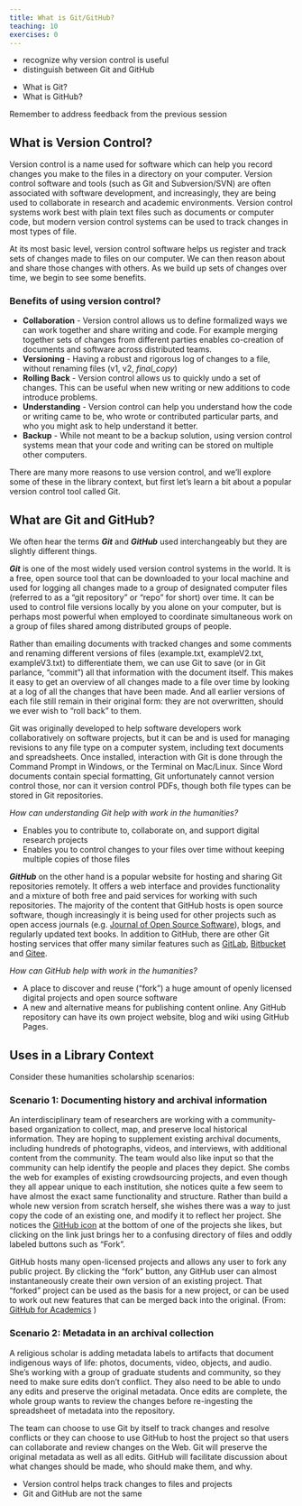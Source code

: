```yaml
---
title: What is Git/GitHub?
teaching: 10
exercises: 0
---
```


::::::::::::::::::::::::::::::::::::::: objectives

- recognize why version control is useful
- distinguish between Git and GitHub

::::::::::::::::::::::::::::::::::::::::::::::::::

:::::::::::::::::::::::::::::::::::::::: questions

- What is Git?
- What is GitHub?

::::::::::::::::::::::::::::::::::::::::::::::::::

:::::::: instructor

Remember to address feedback from the previous session

::::::::::::::::::::::::::::::::::::::::::::::::::

## What is Version Control?

Version control is a name used for software which can help you record changes you make to the files in a directory on your computer. Version control software and tools (such as Git and Subversion/SVN) are often associated with software development, and increasingly, they are being used to collaborate in research and academic environments. Version control systems work best with plain text files such as documents or computer code, but modern version control systems can be used to track changes in most types of file.

At its most basic level, version control software helps us register and track sets of changes made to files on our computer. We can then reason about and share those changes with others. As we build up sets of changes over time, we begin to see some benefits.

### Benefits of using version control?

- **Collaboration** - Version control allows us to define formalized ways we can work together and share writing and code. For example merging together sets of changes from different parties enables co-creation of documents and software across distributed teams.
- **Versioning** - Having a robust and rigorous log of changes to a file, without renaming files (v1, v2, *final\_copy*)
- **Rolling Back** - Version control allows us to quickly undo a set of changes. This can be useful when new writing or new additions to code introduce problems.
- **Understanding** - Version control can help you understand how the code or writing came to be, who wrote or contributed particular parts, and who you might ask to help understand it better.
- **Backup** - While not meant to be a backup solution, using version control systems mean that your code and writing can be stored on multiple other computers.

There are many more reasons to use version control, and we'll explore some of these in the library context, but first let's learn a bit about a popular version control tool called Git.

## What are Git and GitHub?

We often hear the terms ***Git*** and ***GitHub*** used interchangeably but they are slightly different things.

***Git*** is one of the most widely used version control systems in the world. It is a free, open source tool that can be downloaded to your local machine and used for logging all changes made to a group of designated computer files (referred to as a "git repository" or "repo" for short) over time. It can be used to control file versions locally by you alone on your computer, but is perhaps most powerful when employed to coordinate simultaneous work on a group of files shared among distributed groups of people.

Rather than emailing documents with tracked changes and some comments and renaming different versions of files (example.txt, exampleV2.txt, exampleV3.txt) to differentiate them, we can use Git to save (or in Git parlance, "commit") all that information with the document itself. This makes it easy to get an overview of all changes made to a file over time by looking at a log of all the changes that have been made. And all earlier versions of each file still remain in their original form: they are not overwritten, should we ever wish to "roll back" to them.

Git was originally developed to help software developers work collaboratively on software projects, but it can be and is used for managing revisions to any file type on a computer system, including text documents and spreadsheets. Once installed, interaction with Git is done through the Command Prompt in Windows, or the Terminal on Mac/Linux. Since Word documents contain special formatting, Git unfortunately cannot version control those, nor can it version control PDFs, though both file types can be stored in Git repositories.

*How can understanding Git help with work in the humanities?*

- Enables you to contribute to, collaborate on, and support digital research projects
- Enables you to control changes to your files over time without keeping multiple copies of those files

***GitHub*** on the other hand is a popular website for hosting and sharing Git repositories remotely. It offers a web interface and provides functionality and a mixture of both free and paid services for working with such repositories. The majority of the content that GitHub hosts is open source software, though increasingly it is being used for other projects such as open access journals (e.g. [Journal of Open Source Software](https://joss.theoj.org/)), blogs, and regularly updated text books.  In addition to GitHub, there are other Git hosting services that offer many similar features such as [GitLab](https://about.gitlab.com/), [Bitbucket](https://bitbucket.org/) and [Gitee](https://gitee.com/).

*How can GitHub help with work in the humanities?*

- A place to discover and reuse ("fork") a huge amount of openly licensed digital projects and open source software
- A new and alternative means for publishing content online. Any GitHub repository can have its own project website, blog and wiki using GitHub Pages.

## Uses in a Library Context

Consider these humanities scholarship scenarios:

### Scenario 1: Documenting history and archival information

An interdisciplinary team of researchers are working with a community-based organization to collect, map, and preserve local historical information. They are hoping to supplement existing archival documents, including hundreds of photographs, videos, and interviews, with additional content from the community. The team would also like input so that the community can help identify the people and places they depict. She combs the web for examples of existing crowdsourcing projects, and even though they all appear unique to each institution, she notices quite a few seem to have almost the exact same functionality and structure. Rather than build a whole new version from scratch herself, she wishes there was a way to just copy the code of an existing one, and modify it to reflect her project. She notices the [GitHub icon](https://github.com/logos) at the bottom of one of the projects she likes, but clicking on the link just brings her to a confusing directory of files and oddly labeled buttons such as "Fork".

GitHub hosts many open-licensed projects and allows any user to fork any public project. By clicking the "fork" button, any GitHub user can almost instantaneously create their own version of an existing project. That "forked" project can be used as the basis for a new project, or can be used to work out new features that can be merged back into the original. (From: [GitHub for Academics](https://hybridpedagogy.org/push-pull-fork-github-for-academics/) )

### Scenario 2: Metadata in an archival collection

A religious scholar is adding metadata labels to artifacts that document indigenous ways of life: photos, documents, video, objects, and audio. She's working with a group of graduate students and community, so they need to make sure edits don't conflict. They also need to be able to undo any edits and preserve the original metadata. Once edits are complete, the whole group wants to review the changes before re-ingesting the spreadsheet of metadata into the repository.

The team can choose to use Git by itself to track changes and resolve conflicts or they can choose to use GitHub to host the project so that users can collaborate and review changes on the Web. Git will preserve the original metadata as well as all edits. GitHub will facilitate discussion about what changes should be made, who should make them, and why.

:::::::::::::::::::::::::::::::::::::::: keypoints

- Version control helps track changes to files and projects
- Git and GitHub are not the same

::::::::::::::::::::::::::::::::::::::::::::::::::


